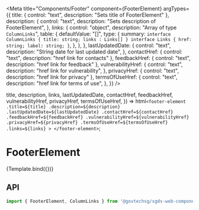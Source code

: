 
<Meta
  title="Components/Footer"
  component={FooterElement}
  argTypes={{
    title: { control: "text", description: "Sets title of FooterElement" },
    description: {
      control: "text",
      description: "Sets description of FooterElement",
    },
    links: {
      control: "object",
      description: "Array of type `ColumnLinks`",
      table: {
        defaultValue: "[]",
        type: {
          summary: `
    interface ColumnLinks {
        title: string;
        links : Links[]
    }
    interface Links {
        href: string;
        label: string;
    }
    `,
        },
      },
    },
    lastUpdatedDate: {
      control: "text",
      description: "String date for last updated date",
    },
    contactHref: { control: "text", description: "href link for contacts" },
    feedbackHref: { control: "text", description: "href link for feedback" },
    vulnerabilityHref: {
      control: "text",
      description: "href link for vulnerability",
    },
    privacyHref: { control: "text", description: "href link for privacy" },
    termsOfUseHref: {
      control: "text",
      description: "href link for terms of use",
    },
  }}
/>

  title,
  description,
  links,
  lastUpdatedDate,
  contactHref,
  feedbackHref,
  vulnerabilityHref,
  privacyHref,
  termsOfUseHref,
}) =>
  html`
    <footer-element
      .title=${title}
      .description=${description}
      .lastUpdatedDate=${lastUpdatedDate}
      .contactHref=${contactHref}
      .feedbackHref=${feedbackHref}
      .vulnerabilityHref=${vulnerabilityHref}
      .privacyHref=${privacyHref}
      .termsOfUseHref=${termsOfUseHref}
      .links=${links}
    >
    </footer-element>
  `;

# FooterElement

<Canvas>
  <Story
    name="Basic"
    args={{
      title: "Singapore Government Design System",
      description:
        "Lorem ipsum, dolor sit amet consectetur adipisicing elit. Earum illo delectus laborum libero id ratione quibusdam tempora assumenda quas, pariatur cum minus, aliquid molestiae et nisi dolorem vitae molestias! Voluptate commodi aliquid iusto sequi sit eligendi, quod numquam nihil consectetur eaque error earum laudantium! Temporibus accusamus pariatur quod totam quia.",
      lastUpdatedDate: "01 Sep 2020",
      contactHref: "https://form.gov.sg/",
      feedbackHref: "https://form.gov.sg/",
      vulnerabilityHref: "https://www.tech.gov.sg/report_vulnerability",
      privacyHref: "https://www.designsystem.tech.gov.sg/privacy/",
      termsOfUseHref: "https://www.designsystem.tech.gov.sg/terms-of-use/",
      links: [
        {
          title: "Column 1",
          links: [
            {
              href: "#1",
              label: "About Us",
            },
            {
              href: "#2",
              label: "This is a super long link",
            },
            {
              href: "#3",
              label: "Test",
            },
            {
              href: "#4",
              label: "Test",
            },
          ],
        },
        {
          title: "Column 2",
          links: [
            {
              href: "#1",
              label: "About Us",
            },
            {
              href: "#2",
              label: "This is a super long link",
            },
            {
              href: "#3",
              label: "Test",
            },
            {
              href: "#4",
              label: "Test",
            },
          ],
        },
        {
          title: "Column 3",
          links: [
            {
              href: "#1",
              label: "About Us",
            },
            {
              href: "#2",
              label: "This is a super long link",
            },
            {
              href: "#3",
              label: "Test",
            },
            {
              href: "#4",
              label: "Test",
            },
          ],
        },
        {
          title: "Column 4",
          links: [
            {
              href: "#1",
              label: "About Us",
            },
            {
              href: "#2",
              label: "This is a super long link",
            },
            {
              href: "#3",
              label: "Test",
            },
            {
              href: "#4",
              label: "Test",
            },
          ],
        },
        {
          title: "Column 5",
          links: [
            {
              href: "#1",
              label: "About Us",
            },
            {
              href: "#2",
              label: "This is a super long link",
            },
            {
              href: "#3",
              label: "Test",
            },
            {
              href: "#4",
              label: "Test",
            },
          ],
        },
        {
          title: "Column 6",
          links: [
            {
              href: "#1",
              label: "About Us",
            },
            {
              href: "#2",
              label: "This is a super long link",
            },
            {
              href: "#3",
              label: "Test",
            },
            {
              href: "#4",
              label: "Test",
            },
          ],
        },
      ],
    }}
  >
    {Template.bind({})}
  </Story>
</Canvas>

## API 

```jsx
import { FooterElement, ColumnLinks } from '@govtechsg/sgds-web-component';
```

<ArgsTable story="Basic" />

